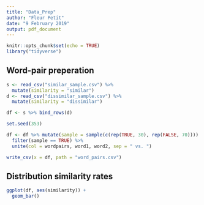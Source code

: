 ---
title: "Data_Prep"
author: "Fleur Petit"
date: "9 February 2019"
output: pdf_document
---

```{r setup, include=FALSE}
knitr::opts_chunk$set(echo = TRUE)
library("tidyverse")
```

## Word-pair preperation

```{r}
s <- read_csv("similar_sample.csv") %>%
  mutate(similarity = "similar")
d <- read_csv("dissimilar_sample.csv") %>%
  mutate(similarity = "dissimilar")

df <- s %>% bind_rows(d)

set.seed(353)

df <- df %>% mutate(sample = sample(c(rep(TRUE, 30), rep(FALSE, 70)))) %>% 
  filter(sample == TRUE) %>%
  unite(col = wordpairs, word1, word2, sep = " vs. ")

write_csv(x = df, path = "word_pairs.csv")
```

## Distribution similarity rates

```{r}

ggplot(df, aes(similarity)) +
  geom_bar()

```
